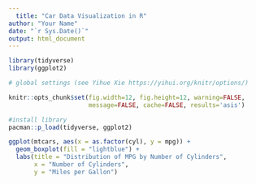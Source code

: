 ```yaml
---
  title: "Car Data Visualization in R"
author: "Your Name"
date: "`r Sys.Date()`"
output: html_document
---
```

  
  
```r

library(tidyverse)
library(ggplot2)

# global settings (see Yihue Xie https://yihui.org/knitr/options/)

knitr::opts_chunk$set(fig.width=12, fig.height=12, warning=FALSE, 
                      message=FALSE, cache=FALSE, results='asis')

```

```r
#install library
pacman::p_load(tidyverse, ggplot2)
```



```r
ggplot(mtcars, aes(x = as.factor(cyl), y = mpg)) +
  geom_boxplot(fill = "lightblue") +
  labs(title = "Distribution of MPG by Number of Cylinders",
       x = "Number of Cylinders",
       y = "Miles per Gallon")
```
